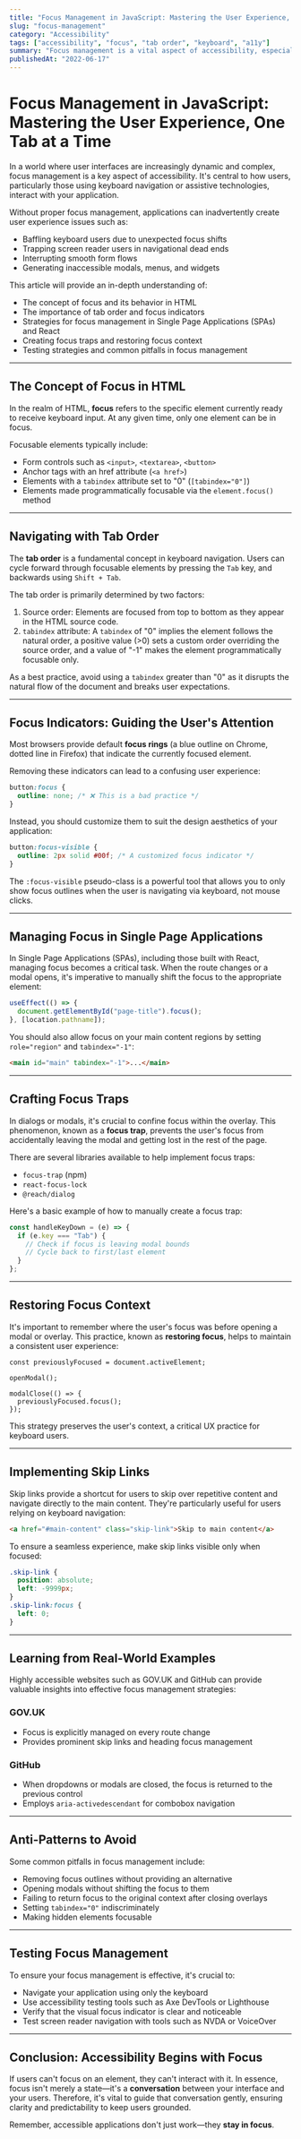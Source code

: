 ```yaml
---
title: "Focus Management in JavaScript: Mastering the User Experience, One Tab at a Time"
slug: "focus-management"
category: "Accessibility"
tags: ["accessibility", "focus", "tab order", "keyboard", "a11y"]
summary: "Focus management is a vital aspect of accessibility, especially for keyboard and assistive technology users. This section will delve deep into controlling tab order, preserving context, and crafting seamless interactive experiences."
publishedAt: "2022-06-17"
---
```


# Focus Management in JavaScript: Mastering the User Experience, One Tab at a Time

In a world where user interfaces are increasingly dynamic and complex, focus management is a key aspect of accessibility. It's central to how users, particularly those using keyboard navigation or assistive technologies, interact with your application.

Without proper focus management, applications can inadvertently create user experience issues such as:
- Baffling keyboard users due to unexpected focus shifts
- Trapping screen reader users in navigational dead ends
- Interrupting smooth form flows
- Generating inaccessible modals, menus, and widgets

This article will provide an in-depth understanding of:
- The concept of focus and its behavior in HTML
- The importance of tab order and focus indicators
- Strategies for focus management in Single Page Applications (SPAs) and React
- Creating focus traps and restoring focus context
- Testing strategies and common pitfalls in focus management

---

## The Concept of Focus in HTML

In the realm of HTML, **focus** refers to the specific element currently ready to receive keyboard input. At any given time, only one element can be in focus.

Focusable elements typically include:
- Form controls such as `<input>`, `<textarea>`, `<button>`
- Anchor tags with an href attribute (`<a href>`)
- Elements with a `tabindex` attribute set to "0" (`[tabindex="0"]`)
- Elements made programmatically focusable via the `element.focus()` method

---

## Navigating with Tab Order

The **tab order** is a fundamental concept in keyboard navigation. Users can cycle forward through focusable elements by pressing the `Tab` key, and backwards using `Shift + Tab`.

The tab order is primarily determined by two factors:
1. Source order: Elements are focused from top to bottom as they appear in the HTML source code.
2. `tabindex` attribute: A `tabindex` of "0" implies the element follows the natural order, a positive value (>0) sets a custom order overriding the source order, and a value of "-1" makes the element programmatically focusable only.

As a best practice, avoid using a `tabindex` greater than "0" as it disrupts the natural flow of the document and breaks user expectations.

---

## Focus Indicators: Guiding the User's Attention

Most browsers provide default **focus rings** (a blue outline on Chrome, dotted line in Firefox) that indicate the currently focused element.

Removing these indicators can lead to a confusing user experience:

```css
button:focus {
  outline: none; /* ❌ This is a bad practice */
}
```

Instead, you should customize them to suit the design aesthetics of your application:

```css
button:focus-visible {
  outline: 2px solid #00f; /* A customized focus indicator */
}
```
The `:focus-visible` pseudo-class is a powerful tool that allows you to only show focus outlines when the user is navigating via keyboard, not mouse clicks.

---

## Managing Focus in Single Page Applications

In Single Page Applications (SPAs), including those built with React, managing focus becomes a critical task. When the route changes or a modal opens, it's imperative to manually shift the focus to the appropriate element:

```js
useEffect(() => {
  document.getElementById("page-title").focus();
}, [location.pathname]);
```

You should also allow focus on your main content regions by setting `role="region"` and `tabindex="-1"`:

```html
<main id="main" tabindex="-1">...</main>
```

---

## Crafting Focus Traps

In dialogs or modals, it's crucial to confine focus within the overlay. This phenomenon, known as a **focus trap**, prevents the user's focus from accidentally leaving the modal and getting lost in the rest of the page.

There are several libraries available to help implement focus traps:
- `focus-trap` (npm)
- `react-focus-lock`
- `@reach/dialog`

Here's a basic example of how to manually create a focus trap:

```js
const handleKeyDown = (e) => {
  if (e.key === "Tab") {
    // Check if focus is leaving modal bounds
    // Cycle back to first/last element
  }
};
```

---

## Restoring Focus Context

It's important to remember where the user's focus was before opening a modal or overlay. This practice, known as **restoring focus**, helps to maintain a consistent user experience:

```tsx
const previouslyFocused = document.activeElement;

openModal();

modalClose(() => {
  previouslyFocused.focus();
});
```

This strategy preserves the user's context, a critical UX practice for keyboard users.

---

## Implementing Skip Links

Skip links provide a shortcut for users to skip over repetitive content and navigate directly to the main content. They're particularly useful for users relying on keyboard navigation:

```html
<a href="#main-content" class="skip-link">Skip to main content</a>
```

To ensure a seamless experience, make skip links visible only when focused:

```css
.skip-link {
  position: absolute;
  left: -9999px;
}
.skip-link:focus {
  left: 0;
}
```

---

## Learning from Real-World Examples

Highly accessible websites such as GOV.UK and GitHub can provide valuable insights into effective focus management strategies:

### GOV.UK
- Focus is explicitly managed on every route change
- Provides prominent skip links and heading focus management

### GitHub
- When dropdowns or modals are closed, the focus is returned to the previous control
- Employs `aria-activedescendant` for combobox navigation

---

## Anti-Patterns to Avoid

Some common pitfalls in focus management include:
- Removing focus outlines without providing an alternative
- Opening modals without shifting the focus to them
- Failing to return focus to the original context after closing overlays
- Setting `tabindex="0"` indiscriminately
- Making hidden elements focusable

---

## Testing Focus Management

To ensure your focus management is effective, it's crucial to:
- Navigate your application using only the keyboard
- Use accessibility testing tools such as Axe DevTools or Lighthouse
- Verify that the visual focus indicator is clear and noticeable
- Test screen reader navigation with tools such as NVDA or VoiceOver

---

## Conclusion: Accessibility Begins with Focus

If users can't focus on an element, they can't interact with it. In essence, focus isn't merely a state—it's a **conversation** between your interface and your users. Therefore, it's vital to guide that conversation gently, ensuring clarity and predictability to keep users grounded.

Remember, accessible applications don't just work—they **stay in focus**.